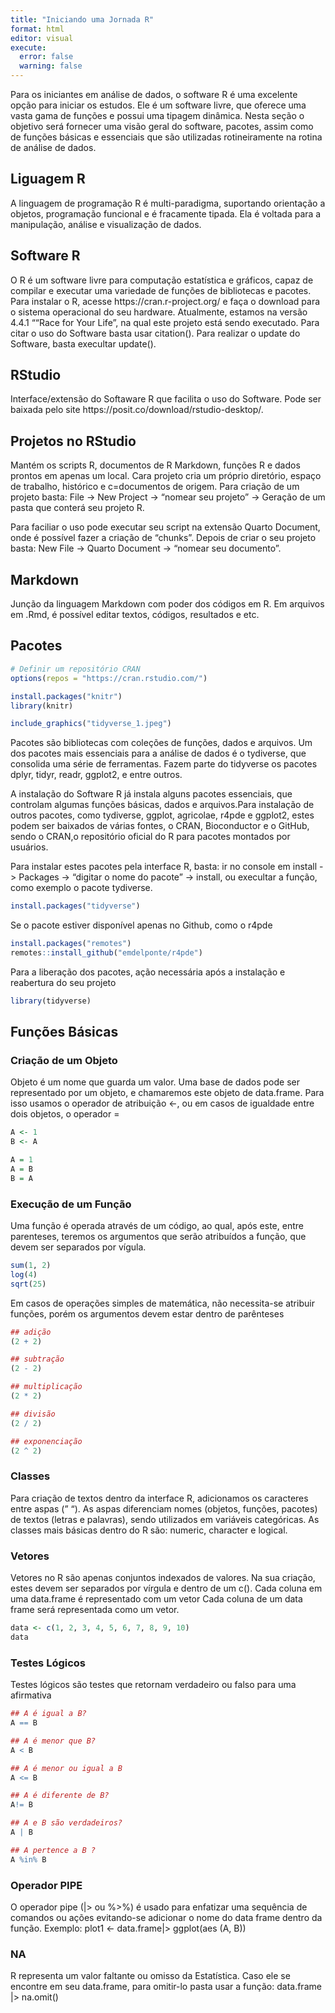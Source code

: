 ```yaml
---
title: "Iniciando uma Jornada R"
format: html
editor: visual
execute: 
  error: false
  warning: false
---
```


Para os iniciantes em análise de dados, o software R é uma excelente opção para iniciar os estudos. Ele é um software livre, que oferece uma vasta gama de funções e possui uma tipagem dinâmica. Nesta seção o objetivo será fornecer uma visão geral do software, pacotes, assim como de funções básicas e essenciais que são utilizadas rotineiramente na rotina de análise de dados.

## Liguagem R

A linguagem de programação R é multi-paradigma, suportando orientação a objetos, programação funcional e é fracamente tipada. Ela é voltada para a manipulação, análise e visualização de dados.

## Software R

O R é um software livre para computação estatística e gráficos, capaz de compilar e executar uma variedade de funções de bibliotecas e pacotes. Para instalar o R, acesse https://cran.r-project.org/ e faça o download para o sistema operacional do seu hardware. Atualmente, estamos na versão 4.4.1 ""Race for Your Life", na qual este projeto está sendo executado. Para citar o uso do Software basta usar citation(). Para realizar o update do Software, basta execultar update().

## RStudio

Interface/extensão do Softaware R que facilita o uso do Software. Pode ser baixada pelo site https://posit.co/download/rstudio-desktop/.

## Projetos no RStudio

Mantém os scripts R, documentos de R Markdown, funções R e dados prontos em apenas um local. Cara projeto cria um próprio diretório, espaço de trabalho, histórico e c=documentos de origem. Para criação de um projeto basta: File -\> New Project -\> "nomear seu projeto" -\> Geração de um pasta que conterá seu projeto R.

Para faciliar o uso pode executar seu script na extensão Quarto Document, onde é possível fazer a criação de "chunks". Depois de criar o seu projeto basta: New File -\> Quarto Document -\> "nomear seu documento".

## Markdown

Junção da linguagem Markdown com poder dos códigos em R. Em arquivos em .Rmd, é possível editar textos, códigos, resultados e etc.

## Pacotes

```r
# Definir um repositório CRAN
options(repos = "https://cran.rstudio.com/")

install.packages("knitr")
library(knitr)

include_graphics("tidyverse_1.jpeg")
```

Pacotes são bibliotecas com coleções de funções, dados e arquivos. Um dos pacotes mais essenciais para a análise de dados é o tydiverse, que consolida uma série de ferramentas. Fazem parte do tidyverse os pacotes dplyr, tidyr, readr, ggplot2, e entre outros.

A instalação do Software R já instala alguns pacotes essenciais, que controlam algumas funções básicas, dados e arquivos.Para instalação de outros pacotes, como tydiverse, ggplot, agricolae, r4pde e ggplot2, estes podem ser baixados de várias fontes, o CRAN, Bioconductor e o GitHub, sendo o CRAN,o repositório oficial do R para pacotes montados por usuários.

Para instalar estes pacotes pela interface R, basta: ir no console em install -\> Packages -\> "digitar o nome do pacote" -\> install, ou execultar a função, como exemplo o pacote tydiverse.

```r
install.packages("tidyverse")
```

Se o pacote estiver disponível apenas no Github, como o r4pde

```r
install.packages("remotes") 
remotes::install_github("emdelponte/r4pde")
```

Para a liberação dos pacotes, ação necessária após a instalação e reabertura do seu projeto

```r
library(tidyverse)
```

## Funções Básicas

### Criação de um Objeto

Objeto é um nome que guarda um valor. Uma base de dados pode ser representado por um objeto, e chamaremos este objeto de data.frame. Para isso usamos o operador de atribuição \<-, ou em casos de igualdade entre dois objetos, o operador =

```r
A <- 1
B <- A

A = 1
A = B
B = A

```

### Execução de um Função

Uma função é operada através de um código, ao qual, após este, entre parenteses, teremos os argumentos que serão atribuídos a função, que devem ser separados por vígula.

```r
sum(1, 2)
log(4)   
sqrt(25)
```

Em casos de operações simples de matemática, não necessita-se atribuir funções, porém os argumentos devem estar dentro de parênteses

```r
## adição
(2 + 2)

## subtração 
(2 - 2)

## multiplicação 
(2 * 2)

## divisão 
(2 / 2)

## exponenciação 
(2 ^ 2)
```

### Classes

Para criação de textos dentro da interface R, adicionamos os caracteres entre aspas (” “). As aspas diferenciam nomes (objetos, funções, pacotes) de textos (letras e palavras), sendo utilizados em variáveis categóricas. As classes mais básicas dentro do R são: numeric, character e logical.

### Vetores

Vetores no R são apenas conjuntos indexados de valores. Na sua criação, estes devem ser separados por vírgula e dentro de um c(). Cada coluna em uma data.frame é representado com um vetor Cada coluna de um data frame será representada como um vetor.

```r
data <- c(1, 2, 3, 4, 5, 6, 7, 8, 9, 10)
data
```

### Testes Lógicos

Testes lógicos são testes que retornam verdadeiro ou falso para uma afirmativa

```r
## A é igual a B?
A == B

## A é menor que B? 
A < B 

## A é menor ou igual a B 
A <= B

## A é diferente de B? 
A!= B 

## A e B são verdadeiros? 
A | B 

## A pertence a B ?
A %in% B
```

### Operador PIPE

O operador pipe (\|\> ou %\>%) é usado para enfatizar uma sequência de comandos ou ações evitando-se adicionar o nome do data frame dentro da função. Exemplo: plot1 \<- data.frame\|\> ggplot(aes (A, B))

### NA

R representa um valor faltante ou omisso da Estatística. Caso ele se encontre em seu data.frame, para omitir-lo pasta usar a função: data.frame \|\> na.omit()
